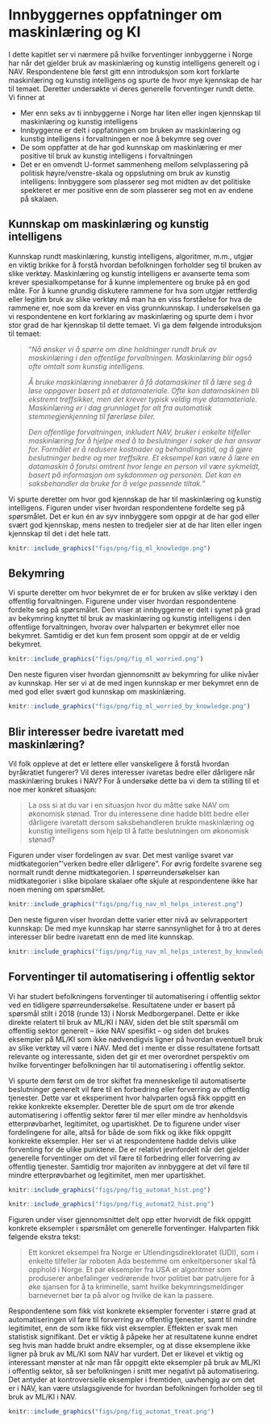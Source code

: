 \newpage
# Innbyggernes oppfatninger om maskinlæring og KI {#ki}

I dette kapitlet ser vi nærmere på hvilke forventinger innbyggerne i Norge har når det gjelder bruk av maskinlæring og kunstig intelligens generelt og i NAV. 
Respondentene ble først gitt enn introduksjon som kort forklarte maskinlæring og kunstig intelligens og spurte de hvor mye kjennskap de har til temaet. 
Deretter undersøkte vi deres generelle forventinger rundt dette. Vi finner at

- Mer enn seks av ti innbyggerne i Norge har liten eller ingen kjennskap til maskinlæring og kunstig intelligens
- Innbyggerne er delt i oppfatningen om bruken av maskinlæring og kunstig intelligens i forvaltningen er noe å bekymre seg over
- De som oppfatter at de har god kunnskap om maskinlæring er mer positive til bruk av kunstig intelligens i forvaltningen
- Det er en omvendt U-formet sammenheng mellom selvplassering på politisk høyre/venstre-skala og oppslutning om bruk av kunstig intelligens: 
Innbyggere som plasserer seg mot midten av det politiske spekteret er mer positive enn de som plasserer seg mot en av endene på skalaen.

## Kunnskap om maskinlæring og kunstig intelligens

<!-- Maskinlæring som databehandlingsmetode er relativt fersk. -->
<!-- Med økt datakraft og økt tilgang på data, har bruk av maskinlæring bredt om seg innenfor datavitenskapelige miljøer. -->
Kunnskap rundt maskinlæring, kunstig intelligens, algoritmer, m.m., utgjør en viktig brikke for å forstå hvordan befolkningen forholder seg til bruken av slike verktøy.
Maskinlæring og kunstig intelligens er avanserte tema som krever spesialkompetanse for å kunne implementere og bruke på en god måte. 
For å kunne grundig diskutere rammene for hva som utgjør rettferdig eller legitim bruk av slike verktøy må man ha en viss forståelse for hva de rammene er, noe som da krever en viss grunnkunnskap. 
I undersøkelsen ga vi respondentene en kort forklaring av maskinlæring og spurte dem i hvor stor grad de har kjennskap til dette temaet. Vi ga dem følgende introduksjon til temaet:

> "*Nå ønsker vi å spørre om dine holdninger rundt bruk av maskinlæring i den offentlige forvaltningen. Maskinlæring blir også ofte omtalt som kunstig intelligens.*
>
 > *Å bruke maskinlæring innebærer å få datamaskiner til å lære seg å løse oppgaver basert på et datamateriale. Ofte kan datamaskinen bli ekstremt treffsikker, men det krever typisk veldig mye datamateriale. Maskinlæring er i dag grunnlaget for alt fra automatisk stemmegjenkjenning til førerløse biler.*
 >
> *Den offentlige forvaltningen, inkludert NAV, bruker i enkelte tilfeller maskinlæring for å hjelpe med å ta beslutninger i saker de har ansvar for. Formålet er å redusere kostnader og behandlingstid, og å gjøre beslutninger bedre og mer treffsikre. Et eksempel kan være å lære en datamaskin å forutsi omtrent hvor lenge en person vil være sykmeldt, basert på informasjon om sykdommen og personen. Det kan en saksbehandler da bruke for å velge passende tiltak.*"

Vi spurte deretter om hvor god kjennskap de har til maskinlæring og kunstig intelligens.
Figuren under viser hvordan respondentene fordelte seg på spørsmålet.
Det er kun én av syv innbyggere som oppgir at de har god eller svært god kjennskap, mens nesten to tredjeler sier at de har liten eller ingen kjennskap til det i det hele tatt.


```r
knitr::include_graphics("figs/png/fig_ml_knowledge.png")
```

## Bekymring

Vi spurte deretter om hvor bekymret de er for bruken av slike verktøy i den offentlig forvaltningen. 
Figurene under viser hvordan respondentene fordelte seg på spørsmålet. 
Den viser at innbyggerne er delt i synet på grad av bekymring knyttet til bruk av maskinlæring og kunstig intelligens i den offentlige forvaltningen, hvorav over halvparten er bekymret eller noe bekymret.
Samtidig er det kun fem prosent som oppgir at de er veldig bekymret.

```r
knitr::include_graphics("figs/png/fig_ml_worried.png")
```

Den neste figuren viser hvordan gjennomsnitt av bekymring for ulike nivåer av kunnskap. Her ser vi at de med ingen kunnskap er mer bekymret enn de med god eller svært god kunnskap om maskinlæring.

```r
knitr::include_graphics("figs/png/fig_ml_worried_by_knowledge.png")
```

## Blir interesser bedre ivaretatt med maskinlæring?

Vil folk oppleve at det er lettere eller vanskeligere å forstå hvordan byråkratiet fungerer?
Vil deres interesser ivaretas bedre eller dårligere når maskinlæring brukes i NAV?
For å undersøke dette ba vi dem ta stilling til et noe mer konkret situasjon:

> La oss si at du var i en situasjon hvor du måtte søke NAV om økonomisk stønad. Tror du interessene dine hadde blitt bedre eller dårligere ivaretatt dersom saksbehandleren brukte maskinlæring og kunstig intelligens som hjelp til å fatte beslutningen om økonomisk stønad?

Figuren under viser fordelingen av svar.
Det mest vanlige svaret var midtkategorien"'verken bedre eller dårligere".
For øvrig fordelte svarene seg normalt rundt denne midtkategorien.
I spørreundersøkelser kan midtkategorier i slike bipolare skalaer ofte skjule at respondentene ikke har noen mening om spørsmålet.

```r
knitr::include_graphics("figs/png/fig_nav_ml_helps_interest.png")
```

Den neste figuren viser hvordan dette varier etter nivå av selvrapportert kunnskap: De med mye kunnskap har større sannsynlighet for å tro at deres interesser blir bedre ivaretatt enn de med lite kunnskap.

```r
knitr::include_graphics("figs/png/fig_nav_ml_helps_interest_by_knowledge.png")
```


## Forventinger til automatisering i offentlig sektor

Vi har studert befolkningens forventinger til automatisering i offentlig sektor ved en tidligere spørreundersøkelse. 
Resultatene under er basert på spørsmål stilt i 2018 (runde 13) i Norsk Medborgerpanel.
Dette er ikke direkte relatert til bruk av ML/KI i NAV, siden det ble stilt spørsmål om offentlig sektor generelt -- ikke NAV spesifikt -- og siden det brukes eksempler på ML/KI som ikke nødvendigvis ligner på hvordan eventuell bruk av slike verktøy vil være i NAV.
Med det i mente er disse resultatene fortsatt relevante og interessante, siden det gir et mer overordnet perspektiv om hvilke forventinger befolkningen har til automatisering i offentlig sektor.

Vi spurte dem først om de tror skiftet fra menneskelige til automatiserte beslutninger generelt vil føre til en forbedring eller forverring av offentlig tjenester. 
Dette var et eksperiment hvor halvparten også fikk oppgitt en rekke konkrekte eksempler.
Deretter ble de spurt om de tror økende automatisering i offentlig sektor fører til mer eller mindre av henholdsvis etterprøvbarhet, legitimitet, og upartiskhet.
De to figurene under viser fordelingene for alle, altså for både de som fikk og ikke fikk oppgitt konkrekte eksempler. 
Her ser vi at respondentene hadde delvis ulike forventing for de ulike punktene. 
De er relativt jevnfordelt når det gjelder generelle forventinger om det vil fære til forbedring eller forverring av offentlig tjenester.
Samtidig tror majoriten av innbyggere at det vil føre til mindre etterprøvbarhet og legitimitet, men mer upartiskhet.


```r
knitr::include_graphics("figs/png/fig_automat_hist.png")
```

```r
knitr::include_graphics("figs/png/fig_automat2_hist.png")
```

Figuren under viser gjennomsnittet delt opp etter hvorvidt de fikk oppgitt konkrete eksempler i spørsmålet om generelle forventinger. Halvparten fikk følgende ekstra tekst:

> Ett konkret eksempel fra Norge er Utlendingsdirektoratet (UDI), som i enkelte tilfeller lar roboten Ada bestemme om enkeltpersoner skal få opphold i Norge. Et par eksempler fra USA er algoritmer som produserer anbefalinger vedrørende hvor politiet bør patruljere for å øke sjansen for å ta kriminelle, samt hvilke bekymringsmeldinger barnevernet bør ta på alvor og hvilke de kan la passere.

Respondentene som fikk vist konkrete eksempler forventer i større grad at automatiseringen vil føre til forverring av offentlig tjenester, samt til mindre legitimitet, enn de som ikke fikk vist eksempler. 
Effekten er svak men statistisk signifikant.
Det er viktig å påpeke her at resultatene kunne endret seg hvis man hadde brukt andre eksempler, og at disse eksemplene ikke ligner på bruk av ML/KI som NAV har vurdert.
Det er likevel et viktig og interessant mønster at når man får oppgitt ekte eksempler på bruk av ML/KI i offentlig sektor, så ser befolkningen i snitt mer negativt på automatisering.
Det antyder at kontroversielle eksempler i fremtiden, uavhengig av om det er i NAV, kan være utslagsgivende for hvordan befolkningen forholder seg til bruk av ML/KI i NAV.

```r
knitr::include_graphics("figs/png/fig_automat_treat.png")
```

